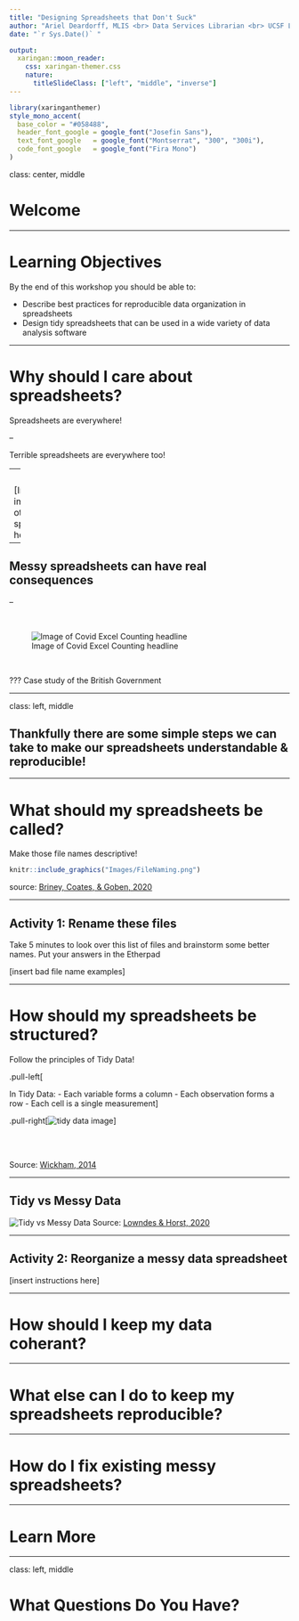 ```yaml
---
title: "Designing Spreadsheets that Don't Suck" 
author: "Ariel Deardorff, MLIS <br> Data Services Librarian <br> UCSF Library"
date: "`r Sys.Date()` "

output: 
  xaringan::moon_reader:
    css: xaringan-themer.css
    nature:
      titleSlideClass: ["left", "middle", "inverse"]
---
```


```r
library(xaringanthemer)
style_mono_accent(
  base_color = "#058488",
  header_font_google = google_font("Josefin Sans"),
  text_font_google   = google_font("Montserrat", "300", "300i"),
  code_font_google   = google_font("Fira Mono")
)
```

class: center, middle

# Welcome

---

# Learning Objectives 

By the end of this workshop you should be able to:

* Describe best practices for reproducible data organization in spreadsheets
* Design tidy spreadsheets that can be used in a wide variety of data analysis software

---

# Why should I care about spreadsheets?

Spreadsheets are everywhere! 

--

Terrible spreadsheets are everywhere too! 

--
<br>

[Insert images of other messy spreadsheets here]

---

## Messy spreadsheets can have real consequences

--

<br>

![Image of Covid Excel Counting headline](Images/ExcelHeadline.png)

<br>

???
Case study of the British Government 

---

class: left, middle

## Thankfully there are some simple steps we can take to make our spreadsheets understandable & reproducible!

---

# What should my spreadsheets be called?

Make those file names descriptive!
<br>

```r
knitr::include_graphics("Images/FileNaming.png")
```
source: [Briney, Coates, & Goben, 2020](https://riojournal.com/article/56508/instance/5569704/)

---

## Activity 1: Rename these files

Take 5 minutes to look over this list of files and brainstorm some better names. Put your answers in the Etherpad

[insert bad file name examples]


---

# How should my spreadsheets be structured?

Follow the principles of Tidy Data!

.pull-left[

In Tidy Data:
- Each variable forms a column
- Each observation forms a row
- Each cell is a single measurement]

.pull-right[![tidy data image](Images/TidyDataBasic.png)]

<br>
<br>

Source: [Wickham, 2014](https://www.jstatsoft.org/article/view/v059i10)



---

## Tidy vs Messy Data

![Tidy vs Messy Data](Images/TidyvsMessy.png)
Source: [Lowndes & Horst, 2020](https://docs.google.com/presentation/d/1N7hKepabvl9OrHjvGJWPjUsfzVdB5xzV5AsFndgSwms/edit#slide=id.p)

---

## Activity 2: Reorganize a messy data spreadsheet

[insert instructions here]

---

# How should I keep my data coherant?



---

# What else can I do to keep my spreadsheets reproducible?

---

# How do I fix existing messy spreadsheets?

---

# Learn More

---

class: left, middle

# What Questions Do You Have?

